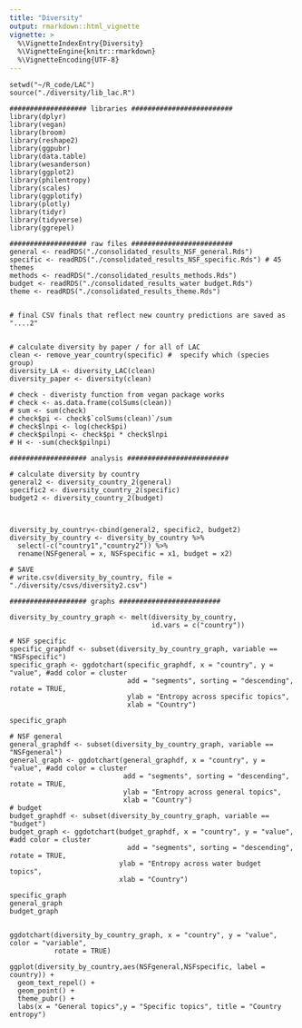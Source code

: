 ```yaml
---
title: "Diversity"
output: rmarkdown::html_vignette
vignette: >
  %\VignetteIndexEntry{Diversity}
  %\VignetteEngine{knitr::rmarkdown}
  %\VignetteEncoding{UTF-8}
---
```


```
setwd("~/R_code/LAC")
source("./diversity/lib_lac.R")

################### libraries #########################
library(dplyr)
library(vegan)
library(broom)
library(reshape2)
library(ggpubr)
library(data.table)
library(wesanderson)
library(ggplot2)
library(philentropy)
library(scales)
library(ggplotify)
library(plotly)
library(tidyr)
library(tidyverse)
library(ggrepel)

################### raw files #########################
general <- readRDS("./consolidated_results_NSF_general.Rds")
specific <- readRDS("./consolidated_results_NSF_specific.Rds") # 45 themes
methods <- readRDS("./consolidated_results_methods.Rds")
budget <- readRDS("./consolidated_results_water budget.Rds")
theme <- readRDS("./consolidated_results_theme.Rds")


# final CSV finals that reflect new country predictions are saved as "....2"

```

```

# calculate diversity by paper / for all of LAC
clean <- remove_year_country(specific) #  specify which (species group)
diversity_LA <- diversity_LAC(clean)
diversity_paper <- diversity(clean)

# check - diveristy function from vegan package works
# check <- as.data.frame(colSums(clean))
# sum <- sum(check)
# check$pi <- check$`colSums(clean)`/sum
# check$lnpi <- log(check$pi)
# check$pilnpi <- check$pi * check$lnpi
# H <- -sum(check$pilnpi)

################### analysis #########################

# calculate diversity by country
general2 <- diversity_country_2(general)
specific2 <- diversity_country_2(specific)
budget2 <- diversity_country_2(budget)



diversity_by_country<-cbind(general2, specific2, budget2)
diversity_by_country <- diversity_by_country %>%
  select(-c("country1","country2")) %>%
  rename(NSFgeneral = x, NSFspecific = x1, budget = x2)

# SAVE
# write.csv(diversity_by_country, file = "./diversity/csvs/diversity2.csv")

################### graphs #########################

diversity_by_country_graph <- melt(diversity_by_country, 
                                   id.vars = c("country"))

# NSF specific  
specific_graphdf <- subset(diversity_by_country_graph, variable == "NSFspecific")
specific_graph <- ggdotchart(specific_graphdf, x = "country", y = "value", #add color = cluster
                             add = "segments", sorting = "descending", rotate = TRUE, 
                             ylab = "Entropy across specific topics",
                             xlab = "Country")

specific_graph

# NSF general  
general_graphdf <- subset(diversity_by_country_graph, variable == "NSFgeneral")
general_graph <- ggdotchart(general_graphdf, x = "country", y = "value", #add color = cluster
                            add = "segments", sorting = "descending", rotate = TRUE,
                            ylab = "Entropy across general topics",
                            xlab = "Country")
# budget
budget_graphdf <- subset(diversity_by_country_graph, variable == "budget")
budget_graph <- ggdotchart(budget_graphdf, x = "country", y = "value", #add color = cluster
                             add = "segments", sorting = "descending", rotate = TRUE,
                           ylab = "Entropy across water budget topics",
                           xlab = "Country")

specific_graph
general_graph
budget_graph


ggdotchart(diversity_by_country_graph, x = "country", y = "value", color = "variable",
           rotate = TRUE)

ggplot(diversity_by_country,aes(NSFgeneral,NSFspecific, label = country)) +
  geom_text_repel() +
  geom_point() +
  theme_pubr() +
  labs(x = "General topics",y = "Specific topics", title = "Country entropy")
```